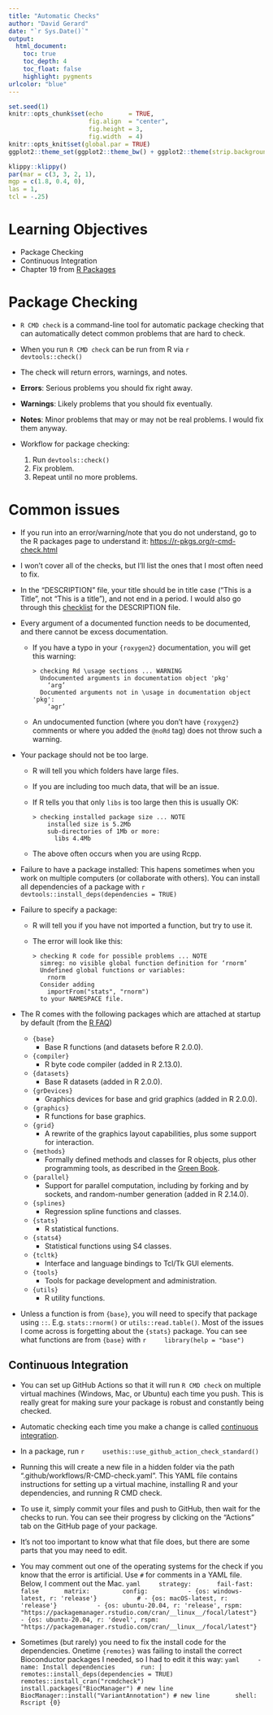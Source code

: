 ```yaml
---
title: "Automatic Checks"
author: "David Gerard"
date: "`r Sys.Date()`"
output:  
  html_document:
    toc: true
    toc_depth: 4
    toc_float: false
    highlight: pygments
urlcolor: "blue"
---
```


```r
set.seed(1)
knitr::opts_chunk$set(echo       = TRUE, 
                      fig.align  = "center",
                      fig.height = 3, 
                      fig.width  = 4)
knitr::opts_knit$set(global.par = TRUE)
ggplot2::theme_set(ggplot2::theme_bw() + ggplot2::theme(strip.background = ggplot2::element_rect(fill = "white")))
```

```r
klippy::klippy()
par(mar = c(3, 3, 2, 1),
mgp = c(1.8, 0.4, 0), 
las = 1,
tcl = -.25)
```

# Learning Objectives

- Package Checking
- Continuous Integration
- Chapter 19 from [R Packages](https://r-pkgs.org/index.html)

# Package Checking

- `R CMD check` is a command-line tool for automatic package checking that can automatically detect common problems that are hard to check.

- When you run `R CMD check` can be run from R via
    ```r
    devtools::check()
    ```

- The check will return errors, warnings, and notes.

- **Errors**: Serious problems you should fix right away.

- **Warnings**: Likely problems that you should fix eventually.

- **Notes**: Minor problems that may or may not be real problems. I would fix them anyway.

- Workflow for package checking:
    1. Run `devtools::check()`
    2. Fix problem.
    3. Repeat until no more problems.
    
# Common issues

- If you run into an error/warning/note that you do not understand, go to the R packages page to understand it: <https://r-pkgs.org/r-cmd-check.html>

- I won't cover all of the checks, but I'll list the ones that I most often need to fix.

- In the "DESCRIPTION" file, your title should be in title case ("This is a Title", not "This is a title"), and not end in a period. I would also go through this [checklist](https://cran.r-project.org/web/packages/submission_checklist.html) for the DESCRIPTION file.

- Every argument of a documented function needs to be documented, and there cannot be excess documentation.
    - If you have a typo in your `{roxygen2}` documentation, you will get this warning:
    
        ```
        > checking Rd \usage sections ... WARNING
          Undocumented arguments in documentation object 'pkg'
            ‘arg’
          Documented arguments not in \usage in documentation object 'pkg':
            ‘agr’
        ```
        
    - An undocumented function (where you don't have `{roxygen2}` comments or where you added the `@noRd` tag) does not throw such a warning.
    
- Your package should not be too large.
    - R will tell you which folders have large files. 
    - If you are including too much data, that will be an issue.
    - If R tells you that only `libs` is too large then this is usually OK:
    
        ```
        > checking installed package size ... NOTE
            installed size is 5.2Mb
            sub-directories of 1Mb or more:
              libs 4.4Mb
        ```
    
    - The above often occurs when you are using Rcpp.
    
- Failure to have a package installed: This hapens sometimes when you work on multiple computers (or collaborate with others). You can install all dependencies of a package with
    ```r
    devtools::install_deps(dependencies = TRUE)
    ```
    
- Failure to specify a package:
    - R will tell you if you have not imported a function, but try to use it. 
    - The error will look like this:
    
        ```
        > checking R code for possible problems ... NOTE
          simreg: no visible global function definition for ‘rnorm’
          Undefined global functions or variables:
            rnorm
          Consider adding
            importFrom("stats", "rnorm")
          to your NAMESPACE file.
        ``` 
        
- The R comes with the following packages which are attached at startup by default (from the [R FAQ](https://cran.r-project.org/doc/FAQ/R-FAQ.html#R-Add_002dOn-Packages))
    - `{base}`
        - Base R functions (and datasets before R 2.0.0). 
    - `{compiler}`
        -  R byte code compiler (added in R 2.13.0). 
    - `{datasets}`
        - Base R datasets (added in R 2.0.0). 
    - `{grDevices}`
        - Graphics devices for base and grid graphics (added in R 2.0.0). 
    - `{graphics}`
        - R functions for base graphics. 
    - `{grid}`
        - A rewrite of the graphics layout capabilities, plus some support for interaction. 
    - `{methods}`
        - Formally defined methods and classes for R objects, plus other programming tools, as described in the [Green Book](https://statweb.stanford.edu/~jmc4/Sbook/).
    - `{parallel}`
        - Support for parallel computation, including by forking and by sockets, and random-number generation (added in R 2.14.0). 
    - `{splines}`
        - Regression spline functions and classes. 
    - `{stats}`
        - R statistical functions. 
    - `{stats4}`
        - Statistical functions using S4 classes. 
    - `{tcltk}`
        - Interface and language bindings to Tcl/Tk GUI elements. 
    - `{tools}`
        - Tools for package development and administration. 
    - `{utils}`
        - R utility functions.

- Unless a function is from `{base}`, you will need to specify that package using `::`. E.g. `stats::rnorm()` or `utils::read.table()`. Most of the issues I come across is forgetting about the `{stats}` package. You can see what functions are from `{base}` with
    ```r
    library(help = "base")
    ```
    
## Continuous Integration

- You can set up GitHub Actions so that it will run `R CMD check` on multiple virtual machines (Windows, Mac, or Ubuntu) each time you push. This is really great for making sure your package is robust and constantly being checked.

- Automatic checking each time you make a change is called [continuous integration](https://en.wikipedia.org/wiki/Continuous_integration).

- In a package, run
    ```r
    usethis::use_github_action_check_standard()
    ```

- Running this will create a new file in a hidden folder via the path ".github/workflows/R-CMD-check.yaml". This YAML file contains instructions for setting up a virtual machine, installing R and your dependencies, and running R CMD check.

- To use it, simply commit your files and push to GitHub, then wait for the checks to run. You can see their progress by clicking on the "Actions" tab on the GitHub page of your package.

- It's not too important to know what that file does, but there are some parts that you may need to edit.

- You may comment out one of the operating systems for the check if you know that the error is artificial. Use `#` for comments in a YAML file. Below, I comment out the Mac.
    ```yaml
    strategy:
      fail-fast: false
      matrix:
        config:
          - {os: windows-latest, r: 'release'}
          # - {os: macOS-latest, r: 'release'}
          - {os: ubuntu-20.04, r: 'release', rspm: "https://packagemanager.rstudio.com/cran/__linux__/focal/latest"}
          - {os: ubuntu-20.04, r: 'devel', rspm: "https://packagemanager.rstudio.com/cran/__linux__/focal/latest"}
    ```

- Sometimes (but rarely) you need to fix the install code for the dependencies. Onetime `{remotes}` was failing to install the correct Bioconductor packages I needed, so I had to edit it this way:
    ```yaml
    - name: Install dependencies
      run: |
        remotes::install_deps(dependencies = TRUE)
        remotes::install_cran("rcmdcheck")
        install.packages("BiocManager") # new line
        BiocManager::install("VariantAnnotation") # new line
      shell: Rscript {0}
    ```

